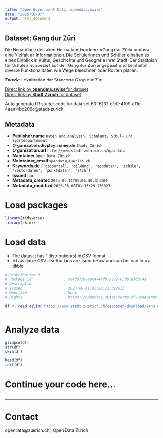 ```yaml
---
title: "Open Government Data, opendata.swiss"
date: "2025-06-07"
output: html_document
---
```


## Dataset: Gang dur Züri

Die Neuauflage des alten Heimatkundeordners «Gang dur Züri» umfasst eine Vielfalt an Informationen. Die Schülerinnen und Schüler erhalten so einen Einblick in Kultur, Geschichte und Geografie ihrer Stadt. Der Stadtplan für Schulen ist speziell auf den Gang dur Züri angepasst und beinhaltet diverse Funktionalitäten wie Wege berechnen oder Routen planen. 

**Zweck**: Lokalisation der Standorte  Gang dur Züri

[Direct link by **opendata.swiss** for dataset](https://opendata.swiss/de/dataset/gang-dur-zuri)<br>
[Direct link by **Stadt Zürich** for dataset](https://data.stadt-zuerich.ch/dataset/geo_gang_dur_zueri)

Auto generated R starter code for data set 60ff6131-efc0-4f09-af1e-4aeef4bc206d@stadt-zurich.

## Metadata

- **Publisher.name** `Daten und Analysen, Schulamt, Schul- und Sportdepartement`
- **Organization.display_name.de** `Stadt Zürich`
- **Organization.url** `http://www.stadt-zuerich.ch/opendata`
- **Maintainer** `Open Data Zürich`
- **Maintainer_email** `opendata@zuerich.ch`
- **Keywords.de** `['geoportal', 'bildung', 'geodaten', 'schule', 'vektordaten', 'punktdaten', 'stzh']`
- **Issued** `nan`
- **Metadata_created** `2024-01-11T05:06:30.334100`
- **Metadata_modified** `2025-06-06T03:33:29.536827`


# Load packages

```r

library(tidyverse)
library(skimr)

```

# Load data

-   The dataset has 1 distribution(s) in CSV format.
-   All available CSV distributions are listed below and can be read into a tibble.

```r

# Distribution 0
# Package_id               : cd4d672b-a9c4-44f9-9122-05d67a3db14a
# Description              : 
# Issued                   : 2023-06-11T03:26:21.322633
# Modified                 : None
# Rights                   : https://opendata.swiss/terms-of-use#terms_open

df <- read_delim('https://www.stadt-zuerich.ch/geodaten/download/Gang_dur_Zueri?format=10008')



```

# Analyze data

```r

glimpse(df)
str(df)
skim(df)

head(df)
tail(df)

```

# Continue your code here...

```r

```

------------------------------------------------------------------------

# Contact

opendata@zuerich.ch | Open Data Zürich
